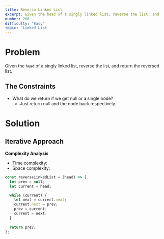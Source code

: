 ```yaml
---
title: Reverse Linked List
excerpt: Given the head of a singly linked list, reverse the list, and return the reversed list.
number: 206
difficulty: 'Easy'
topic: 'Linked List'
---
```


<LeetCodeLink 
  link="https://leetcode.com/problems/reverse-linked-list/"
  title="Reverse Linked List - LeetCode" 
  description="Given the head of a singly linked list, reverse the list, and return the reversed list."
/>
<div style={{padding: '15px'}}></div>

# Problem

Given the `head` of a singly linked list, reverse the list, and return the reversed list.

## The Constraints

- What do we return if we get null or a single node?
  - Just return null and the node back respectively.

# Solution

## Iterative Approach

**Complexity Analysis**

- Time complexity: <InlineMath math="O(n)" />
- Space complexity: <InlineMath math="O(1)" />

```jsx
const reverseLinkedList = (head) => {
  let prev = null;
  let current = head;

  while (current) {
    let next = current.next;
    current.next = prev;
    prev = current;
    current = next;
  }
  
  return prev;
};
```